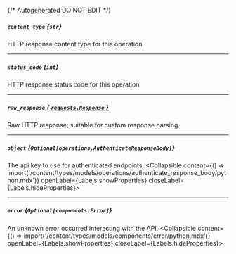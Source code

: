 {/* Autogenerated DO NOT EDIT  */}

##### `content_type` *{`str`}*
HTTP response content type for this operation

---
##### `status_code` *{`int`}*
HTTP response status code for this operation

---
##### `raw_response` [*{ `requests.Response` }*](https://requests.readthedocs.io/en/latest/api/#requests.Response)
Raw HTTP response; suitable for custom response parsing

---
##### `object` *{`Optional[operations.AuthenticateResponseBody]`}*
The api key to use for authenticated endpoints.
<Collapsible content={() => import('/content/types/models/operations/authenticate_response_body/python.mdx')} openLabel={Labels.showProperties} closeLabel={Labels.hideProperties}>
</Collapsible>

---
##### `error` *{`Optional[components.Error]`}*
An unknown error occurred interacting with the API.
<Collapsible content={() => import('/content/types/models/components/error/python.mdx')} openLabel={Labels.showProperties} closeLabel={Labels.hideProperties}>
</Collapsible>


